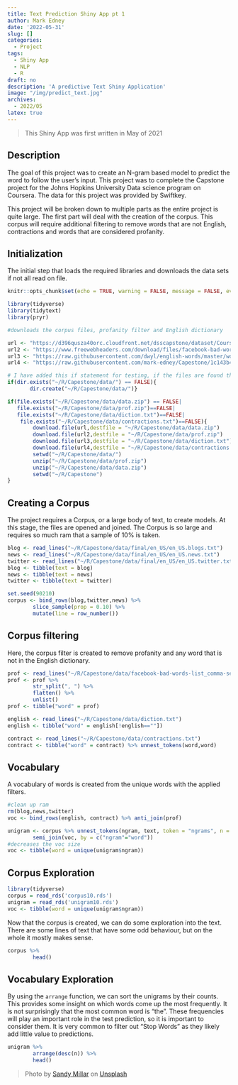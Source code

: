 ```yaml
---
title: Text Prediction Shiny App pt 1
author: Mark Edney
date: '2022-05-31'
slug: []
categories:
  - Project
tags:
  - Shiny App
  - NLP
  - R
draft: no
description: 'A predictive Text Shiny Application'
image: "/img/predict_text.jpg"
archives:
  - 2022/05
latex: true
---
```


> This Shiny App was first written in May of 2021

## Description

The goal of this project was to create an N-gram based model to predict the word to follow the user's input. This project was to complete the Capstone project for the Johns Hopkins University Data science program on Coursera. The data for this project was provided by Swiftkey.

This project will be broken down to multiple parts as the entire project is quite large. The first part will deal with the creation of the corpus. This corpus will require additional filtering to remove words that are not English, contractions and words that are considered profanity. 

## Initialization

The initial step that loads the required libraries and downloads the data sets if not all read on file.

```r
knitr::opts_chunk$set(echo = TRUE, warning = FALSE, message = FALSE, eval = FALSE)
```

```r
library(tidyverse)
library(tidytext)
library(pryr)

#downloads the corpus files, profanity filter and English dictionary

url <- "https://d396qusza40orc.cloudfront.net/dsscapstone/dataset/Coursera-SwiftKey.zip"
url2 <- "https://www.freewebheaders.com/download/files/facebook-bad-words-list_comma-separated-text-file_2021_01_18.zip"
url3 <- "https://raw.githubusercontent.com/dwyl/english-words/master/words_alpha.txt"
url4 <- "https://raw.githubusercontent.com/mark-edney/Capestone/1c143b40dd71f0564c3248df2a8638d08af10440/data/contractions.txt"

# I have added this if statement for testing, if the files are found than they will not be downloaded again
if(dir.exists("~/R/Capestone/data/") == FALSE){
       dir.create("~/R/Capestone/data/")}

if(file.exists("~/R/Capestone/data/data.zip") == FALSE|
   file.exists("~/R/Capestone/data/prof.zip")==FALSE|
   file.exists("~/R/Capestone/data/diction.txt")==FALSE|
    file.exists("~/R/Capestone/data/contractions.txt")==FALSE){
        download.file(url,destfile = "~/R/Capestone/data/data.zip")
        download.file(url2,destfile = "~/R/Capestone/data/prof.zip")
        download.file(url3,destfile = "~/R/Capestone/data/diction.txt")
        download.file(url4,destfile = "~/R/Capestone/data/contractions.txt")
        setwd("~/R/Capestone/data/")
        unzip("~/R/Capestone/data/prof.zip")
        unzip("~/R/Capestone/data/data.zip")
        setwd("~/R/Capestone")
}
```

## Creating a Corpus

The project requires a Corpus, or a large body of text, to create models. At this stage, the files are opened and joined. The Corpus is so large and requires so much ram that a sample of 10% is taken.

```r

blog <- read_lines("~/R/Capestone/data/final/en_US/en_US.blogs.txt")
news <- read_lines("~/R/Capestone/data/final/en_US/en_US.news.txt")
twitter <- read_lines("~/R/Capestone/data/final/en_US/en_US.twitter.txt")
blog <- tibble(text = blog) 
news <- tibble(text = news)
twitter <- tibble(text = twitter)

set.seed(90210)
corpus <- bind_rows(blog,twitter,news) %>% 
        slice_sample(prop = 0.10) %>%
        mutate(line = row_number())
```

## Corpus filtering

Here, the corpus filter is created to remove profanity and any word that is not in the English dictionary.

```r
prof <- read_lines("~/R/Capestone/data/facebook-bad-words-list_comma-separated-text-file_2021_01_18.txt")[15]
prof <- prof %>% 
        str_split(", ") %>% 
        flatten() %>% 
        unlist()
prof <- tibble("word" = prof)

english <- read_lines("~/R/Capestone/data/diction.txt")
english <- tibble("word" = english[!english==""])

contract <- read_lines("~/R/Capestone/data/contractions.txt")
contract <- tibble("word" = contract) %>% unnest_tokens(word,word)
```

## Vocabulary

A vocabulary of words is created from the unique words with the applied filters.

```r
#clean up ram
rm(blog,news,twitter)
voc <- bind_rows(english, contract) %>% anti_join(prof)

unigram <- corpus %>% unnest_tokens(ngram, text, token = "ngrams", n = 1) %>%
        semi_join(voc, by = c("ngram"="word")) 
#decreases the voc size
voc <- tibble(word = unique(unigram$ngram))
```

## Corpus Exploration

```r
library(tidyverse)
corpus = read_rds('corpus10.rds')
unigram = read_rds('unigram10.rds')
voc <- tibble(word = unique(unigram$ngram))
```
Now that the corpus is created, we can do some exploration into the text. There are some lines of text that have some odd behaviour, but on the whole it mostly makes sense. 

```r
corpus %>% 
        head()
```
## Vocabulary Exploration
By using the `arrange` function, we can sort the unigrams by their counts. This provides some insight on which words come up the most frequently. It is not surprisingly that the most common word is "the". These frequencies will play an important role in the test prediction, so it is important to consider them. It is very common to filter out "Stop Words" as they likely add little value to predictions. 
```r
unigram %>%
        arrange(desc(n)) %>%
        head()
```

> Photo by [Sandy Millar](https://unsplash.com/@sandym10?utm_source=unsplash&utm_medium=referral&utm_content=creditCopyText) on [Unsplash](https://unsplash.com/s/photos/predictive-text?utm_source=unsplash&utm_medium=referral&utm_content=creditCopyText)

